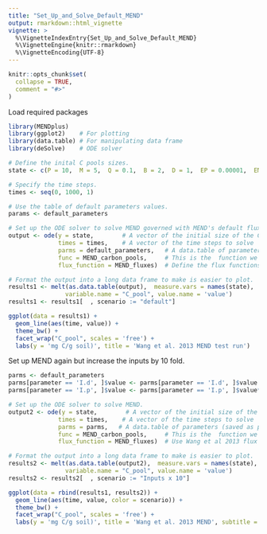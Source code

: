 ```yaml
---
title: "Set_Up_and_Solve_Default_MEND"
output: rmarkdown::html_vignette
vignette: >
  %\VignetteIndexEntry{Set_Up_and_Solve_Default_MEND}
  %\VignetteEngine{knitr::rmarkdown}
  %\VignetteEncoding{UTF-8}
---
```



```r
knitr::opts_chunk$set(
  collapse = TRUE,
  comment = "#>"
)
```


Load required packages 
```r
library(MENDplus)
library(ggplot2)    # For plotting
library(data.table) # For manipulating data frame
library(deSolve)    # ODE solver 
```


```r
# Define the inital C pools sizes. 
state <- c(P = 10,  M = 5,  Q = 0.1,  B = 2,  D = 1,  EP = 0.00001,  EM = 0.00001,  IC = 0,  Tot = 18.10002)

# Specify the time steps. 
times <- seq(0, 1000, 1)

# Use the table of default parameters values. 
params <- default_parameters

# Set up the ODE solver to solve MEND governed with MEND's default flux.  
output <- ode(y = state,        # A vector of the initial size of the C pools
              times = times,    # A vector of the time steps to solve
              parms = default_parameters,   # A data.table of parameters (saved as package data)
              func = MEND_carbon_pools,     # This is the  function we want the ODE to solve, the MEND carbon pools  
              flux_function = MEND_fluxes)  # Define the flux functions to use, for now stick with the fluxes from  the 2013 paper. 

# Format the output into a long data frame to make is easier to plot.  
results1 <- melt(as.data.table(output),  measure.vars = names(state),
                variable.name = "C_pool", value.name = 'value')
results1 <- results1[  , scenario := "default"]

ggplot(data = results1) +
  geom_line(aes(time, value)) +
  theme_bw() +
  facet_wrap("C_pool", scales = 'free') +
  labs(y = 'mg C/g soil)', title = 'Wang et al. 2013 MEND test run')
```

Set up MEND again but increase the inputs by 10 fold.

```r
parms <- default_parameters
parms[parameter == 'I.d', ]$value <- parms[parameter == 'I.d', ]$value * 10
parms[parameter == 'I.p', ]$value <- parms[parameter == 'I.p', ]$value* 10

# Set up the ODE solver to solve MEND.
output2 <- ode(y = state,        # A vector of the initial size of the C pools
              times = times,    # A vector of the time steps to solve
              parms = parms,   # A data.table of parameters (saved as package data)
              func = MEND_carbon_pools,     # This is the  function we want the ODE to solve, the MEND carbon pools  
              flux_function = MEND_fluxes)  # Use Wang et al 2013 flux functions 

# Format the output into a long data frame to make is easier to plot.  
results2 <- melt(as.data.table(output2),  measure.vars = names(state),
                variable.name = "C_pool", value.name = 'value')
results2 <- results2[  , scenario := "Inputs x 10"]
```

```r
ggplot(data = rbind(results1, results2)) +
  geom_line(aes(time, value, color = scenario)) +
  theme_bw() +
  facet_wrap("C_pool", scales = 'free') +
  labs(y = 'mg C/g soil)', title = 'Wang et al. 2013 MEND', subtitle = 'Comparing two different MEND parametrizations')
```
